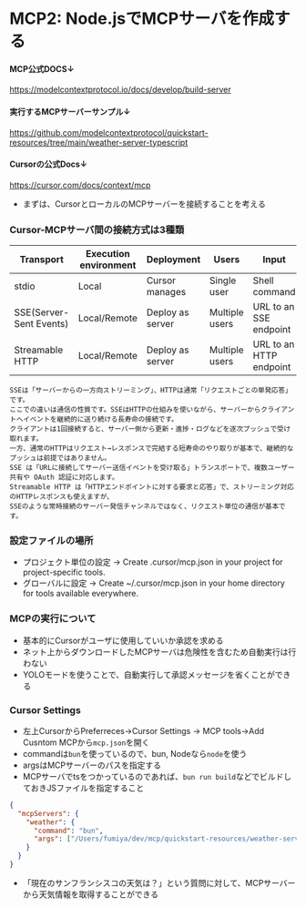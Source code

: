 # MCP2: Node.jsでMCPサーバを作成する

#### MCP公式DOCS↓

https://modelcontextprotocol.io/docs/develop/build-server

#### 実行するMCPサーバーサンプル↓

https://github.com/modelcontextprotocol/quickstart-resources/tree/main/weather-server-typescript

#### Cursorの公式Docs↓

https://cursor.com/docs/context/mcp

- まずは、CursorとローカルのMCPサーバーを接続することを考える

### Cursor-MCPサーバ間の接続方式は3種類

|Transport|	Execution environment|	Deployment|	Users|	Input|	Auth |
|--|--|--|--|--|--|
|stdio|	Local|	Cursor manages|	Single user|	Shell command|	Manual|
|SSE(Server-Sent Events)|	Local/Remote|	Deploy as server|	Multiple users|	URL to an SSE endpoint|	OAuth|
|Streamable HTTP|	Local/Remote|	Deploy as server|	Multiple users|	URL to an HTTP endpoint|	OAuth|

```
SSEは「サーバーからの一方向ストリーミング」、HTTPは通常「リクエストごとの単発応答」です。
ここでの違いは通信の性質です。SSEはHTTPの仕組みを使いながら、サーバーからクライアントへイベントを継続的に送り続ける長寿命の接続です。
クライアントは1回接続すると、サーバー側から更新・進捗・ログなどを逐次プッシュで受け取れます。
一方、通常のHTTPはリクエスト→レスポンスで完結する短寿命のやり取りが基本で、継続的なプッシュは前提ではありません。
SSE は「URLに接続してサーバー送信イベントを受け取る」トランスポートで、複数ユーザー共有や OAuth 認証に対応します。
Streamable HTTP は「HTTPエンドポイントに対する要求と応答」で、ストリーミング対応のHTTPレスポンスも使えますが、
SSEのような常時接続のサーバー発信チャンネルではなく、リクエスト単位の通信が基本です。
```

### 設定ファイルの場所
- プロジェクト単位の設定 → Create .cursor/mcp.json in your project for project-specific tools.
- グローバルに設定 → Create ~/.cursor/mcp.json in your home directory for tools available everywhere.

### MCPの実行について
- 基本的にCursorがユーザに使用していいか承認を求める
- ネット上からダウンロードしたMCPサーバは危険性を含むため自動実行は行わない
- YOLOモードを使うことで、自動実行して承認メッセージを省くことができる

### Cursor Settings
- 左上CursorからPreferreces→Cursor Settings → MCP tools→Add Cusntom MCPから`mcp.json`を開く
- commandは`bun`を使っているので、bun, Nodeなら`node`を使う
- argsはMCPサーバーのパスを指定する
- MCPサーバでtsをつかっているのであれば、`bun run build`などでビルドしておきJSファイルを指定すること
```json filename="~/.cursor/mcp.json"
{
  "mcpServers": {
    "weather": {
      "command": "bun",
      "args": ["/Users/fumiya/dev/mcp/quickstart-resources/weather-server-typescript/build/index.js"]
    }
  }
}
```


- 「現在のサンフランシスコの天気は？」という質問に対して、MCPサーバーから天気情報を取得することができる